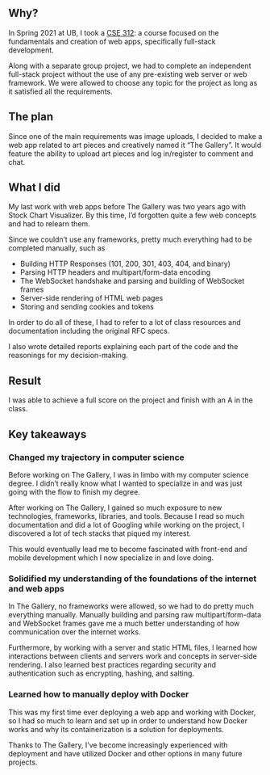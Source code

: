 ## Why?

In Spring 2021 at UB, I took a [CSE 312](https://catalog.buffalo.edu/courses/index.php?abbr=CSE&num=312): a course focused on the fundamentals and creation of web apps, specifically full-stack development.

Along with a separate group project, we had to complete an independent full-stack project without the use of any pre-existing web server or web framework. We were allowed to choose any topic for the project as long as it satisfied all the requirements.

## The plan

Since one of the main requirements was image uploads, I decided to make a web app related to art pieces and creatively named it “The Gallery”. It would feature the ability to upload art pieces and log in/register to comment and chat.

## What I did

My last work with web apps before The Gallery was two years ago with Stock Chart Visualizer. By this time, I’d forgotten quite a few web concepts and had to relearn them.

Since we couldn’t use any frameworks, pretty much everything had to be completed manually, such as

- Building HTTP Responses (101, 200, 301, 403, 404, and binary)
- Parsing HTTP headers and multipart/form-data encoding
- The WebSocket handshake and parsing and building of WebSocket frames
- Server-side rendering of HTML web pages
- Storing and sending cookies and tokens

In order to do all of these, I had to refer to a lot of class resources and documentation including the original RFC specs.

I also wrote detailed reports explaining each part of the code and the reasonings for my decision-making.

## Result

I was able to achieve a full score on the project and finish with an A in the class.

## Key takeaways

### Changed my trajectory in computer science

Before working on The Gallery, I was in limbo with my computer science degree. I didn’t really know what I wanted to specialize in and was just going with the flow to finish my degree.

After working on The Gallery, I gained so much exposure to new technologies, frameworks, libraries, and tools. Because I read so much documentation and did a lot of Googling while working on the project, I discovered a lot of tech stacks that piqued my interest.

This would eventually lead me to become fascinated with front-end and mobile development which I now specialize in and love doing.

### Solidified my understanding of the foundations of the internet and web apps

In The Gallery, no frameworks were allowed, so we had to do pretty much everything manually. Manually building and parsing raw multipart/form-data and WebSocket frames gave me a much better understanding of how communication over the internet works.

Furthermore, by working with a server and static HTML files, I learned how interactions between clients and servers work and concepts in server-side rendering. I also learned best practices regarding security and authentication such as encrypting, hashing, and salting.

### Learned how to manually deploy with Docker

This was my first time ever deploying a web app and working with Docker, so I had so much to learn and set up in order to understand how Docker works and why its containerization is a solution for deployments.

Thanks to The Gallery, I’ve become increasingly experienced with deployment and have utilized Docker and other options in many future projects.